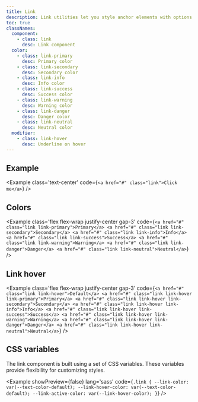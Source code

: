 ```yaml
---
title: Link
description: Link utilities let you style anchor elements with options for color, opacity, underline offset, underline color, and more.
toc: true
classNames:
  component:
    - class: link
      desc: Link component
  color:
    - class: link-primary
      desc: Primary color
    - class: link-secondary
      desc: Secondary color
    - class: link-info
      desc: Info color
    - class: link-success
      desc: Success color
    - class: link-warning
      desc: Warning color
    - class: link-danger
      desc: Danger color
    - class: link-neutral
      desc: Neutral color
  modifier:
    - class: link-hover
      desc: Underline on hover
---
```


## Example

<Example class='text-center' code={`<a href="#" class="link">Click me</a>`} />

## Colors

<Example class='flex flex-wrap justify-center gap-3' code={`<a href="#" class="link link-primary">Primary</a>
  <a href="#" class="link link-secondary">Secondary</a>
  <a href="#" class="link link-info">Info</a>
  <a href="#" class="link link-success">Success</a>
  <a href="#" class="link link-warning">Warning</a>
  <a href="#" class="link link-danger">Danger</a>
  <a href="#" class="link link-neutral">Neutral</a>`} />

## Link hover

<Example class='flex flex-wrap justify-center gap-3' code={`<a href="#" class="link link-hover">Default</a>
  <a href="#" class="link link-hover link-primary">Primary</a>
  <a href="#" class="link link-hover link-secondary">Secondary</a>
  <a href="#" class="link link-hover link-info">Info</a>
  <a href="#" class="link link-hover link-success">Success</a>
  <a href="#" class="link link-hover link-warning">Warning</a>
  <a href="#" class="link link-hover link-danger">Danger</a>
  <a href="#" class="link link-hover link-neutral">Neutral</a>`} />

## CSS variables

The link component is built using a set of CSS variables. These variables provide flexibility for customizing styles.

<Example showPreview={false} lang='sass' code={`.link {
    --link-color: var(--text-color-default);
    --link-hover-color: var(--text-color-default);
    --link-active-color: var(--link-hover-color);
  }`} />